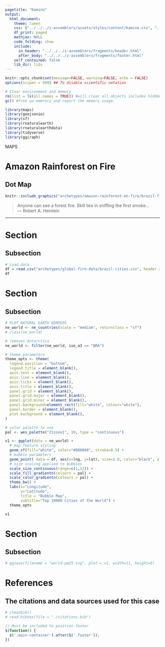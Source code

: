 ```yaml
---
pagetitle: "Kamino"
output: 
  html_document:
    theme: lumen
    css: ["../../../z-assemblers/assets/styles/content/kamino.css", "../../../z-assemblers/assets/icons/line-awesome/css/line-awesome.css"]
    df_print: paged
    mathjax: NULL
    code_folding: show
    include:
      in_header: "../../../z-assemblers/fragments/header.html"
      after_body: "../../../z-assemblers/fragments/footer.html"
    self_contained: false
    lib_dir: libs
---
```


```r

knitr::opts_chunk$set(message=FALSE, warning=FALSE, echo = FALSE)
options(scipen = 999) ## To disable scientific notation

# Clear environment and memory
rm(list = ls(all.names = TRUE)) #will clear all objects includes hidden objects.
gc() #free up memrory and report the memory usage.

library(maps)
library(geojsonio)
library(sf)
library(rnaturalearth)
library(rnaturalearthdata)
library(tidyverse)
library(ggiraph)

```

<div class="activity">
MAPS  
</div>

# Amazon Rainforest on Fire
## Dot Map


```r

knitr::include_graphics("archetypes/amazon-rainforest-on-fire/brazil-fires.jpg", dpi=300)

```

> Anyone can see a forest fire. Skill lies in sniffing the first smoke...\
--- Robert A. Heinlein

***

# Section
## Subsection

```r

# Load data
df = read.csv("archetypes/global-fire-data/brazil-cities.csv", header = TRUE, stringsAsFactors = FALSE)
df

```


# Section
## Subsection


```r

# PLOT NATURAL EARTH BORDERS
ne_world <- ne_countries(scale = "medium", returnclass = "sf")
# class(ne_world)

# removes Antarctica
ne_world <- filter(ne_world, iso_a3 == "BRA") 

# theme parameters
theme_opts <- theme(
  legend.position = "bottom",
  legend.title = element_blank(),
  axis.text = element_blank(),
  axis.line = element_blank(),
  axis.ticks = element_blank(),
  axis.title = element_blank(),
  panel.grid = element_blank(),
  panel.grid.major = element_blank(),
  panel.grid.minor = element_blank(),
  panel.background=element_rect(fill="white", colour="white"),
  panel.border = element_blank(),
  plot.background = element_blank(),
)

# color palette to use
pal <- wes_palette("Zissou1", 10, type = "continuous")

v1 <- ggplot(data = ne_world) +
  # map feature styling
  geom_sf(fill="white", color="#888888", stroke=0.5) +
  # bubble parameters
  geom_point( data = df, aes(x=lng, y=lat), size=2.0, color="black", alpha=0.8) +
  # size scaling applied to bubbles
  scale_size_continuous(range=c(1,12)) +
  scale_fill_gradientn(colours = pal) + 
  scale_color_gradientn(colours = pal) + 
  theme_bw() +
  labs(x="Longitude",
       y="Latitude",
       title = "Bubble Map", 
       subtitle="Top 10000 Cities of the World") +
  theme_opts

v1

```

# Section
## Subsection

```r

# ggsave(filename = "world-pm25.svg", plot = v1, width=11, height=6)

```



# References
## The citations and data sources used for this case


```r

# cleanbib()
# read.bibtex(file = "./citations.bib")

```



```js

// Must be included to position footer
$(function() {
  $('.main-container').after($('.footer'));
})

```

